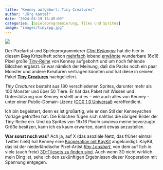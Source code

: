 ```yaml
---
title: "Kenney aufgebort: Tiny Creatures"
author: "Jörg Kantel"
date: "2024-03-19 16:45:00"
categories: [Spieleprogrammierung, Tiles und Sprites]
image: "images/tinyrpg.jpg"
---
```


[![](images/tinyrpg-b.jpg)](https://img.itch.zone/aW1hZ2UvMjU5Mzc4MS8xNTQ0NTkyNi5wbmc=/original/aT%2BjUy.png)

Der Pixelartist und Spieleprogrammierer *[Clint Bellanger](https://clintbellanger.net/)* hat die hier in diesem ~~Blog~~ Kritzelheft schon [mehrfach](https://kantel.github.io/posts/2023072303_freie_tiles_und_sprites/) lobend [erwähnte](https://kantel.github.io/posts/2023081401_neues_von_kenney/) wunderbare 16x16 Pixel große [Tiny-Reihe](https://kenney.nl/assets/series:Tiny) von Kenney aufgebohrt und um noch fehlende Bildchen ergänzt. Er war nämlich der Meinung, daß die Packs noch ein paar Monster und andere Kreaturen vertragen könnten und hat diese in seinem Paket **[Tiny Creatures](https://clintbellanger.itch.io/tiny-creatures)** nachgeliefert.

*Tiny Creatures* besteht aus 180 verschiedenen Sprites, darunter mehr als 100 Monster und über 50 Tiere. Er hat das Paket mit Wissen und Unterstützung von Kenney erstellt und es -- wie auch alles von Kenney -- unter einer Public-Domain-Lizenz ([CC0 1.0 Universal](https://creativecommons.org/publicdomain/zero/1.0/)) veröffentlicht.

Ich bin begeistert, denn es ist großartig, wie er den Stil der Kenneyschen Vorlage getroffen hat. Die Bildchen fügen sich nahtlos die übrigen Bilder der Tiny-Reihe ein. Und da Sprites von 16x16 Pixeln sowieso meine bevorzugte Größe besitzen, kann ich es kaum erwarten, damit etwas anzustellen.

**War sonst noch was**? Ach ja, auf X (das asoziale Netz, das früher einmal Twitter hieß) hat Kenney eine [Kooperation mit KayKit](https://twitter.com/KenneyNL/status/1769735177339637827) angekündigt. KayKit, das ist der niederländische Pixel-Artist *[Kay Lousbert](https://kaylousberg.com/)*, von dem auf Itch.io viele (auch freie) [3D-Tilesets zu finden sind](https://kaylousberg.itch.io/). Auch wenn 3D nicht wirklich mein Ding ist, sehe ich den zukünftigen Ergebnissen dieser Kooperation mit Spannung entgegen.